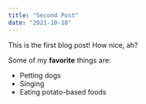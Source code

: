 ```yaml
---
title: "Second Post"
date: "2021-10-18"
---
```


This is the first blog post! How nice, ah?

Some of my **favorite** things are:

- Petting dogs
- Singing
- Eating potato-based foods
